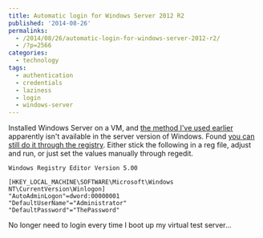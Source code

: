 ```yaml
---
title: Automatic login for Windows Server 2012 R2
published: '2014-08-26'
permalinks:
  - /2014/08/26/automatic-login-for-windows-server-2012-r2/
  - /?p=2566
categories:
  - technology
tags:
  - authentication
  - credentials
  - laziness
  - login
  - windows-server
---
```


Installed Windows Server on a VM, and [the method I've used earlier](/?p=1443) apparently isn't available in the server version of Windows. Found [you can still do it through the registry](http://superuser.com/a/499726/62). Either stick the following in a reg file, adjust and run, or just set the values manually through regedit.

```text
Windows Registry Editor Version 5.00

[HKEY_LOCAL_MACHINE\SOFTWARE\Microsoft\Windows NT\CurrentVersion\Winlogon]
"AutoAdminLogon"=dword:00000001
"DefaultUserName"="Administrator"
"DefaultPassword"="ThePassword"
```

No longer need to login every time I boot up my virtual test server...
